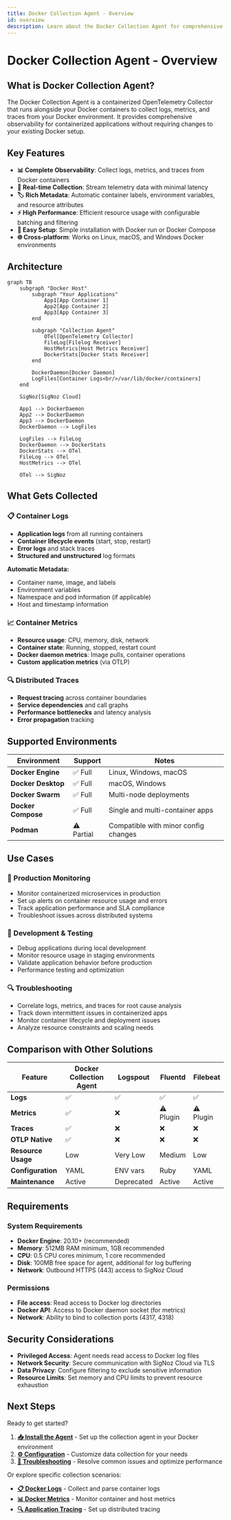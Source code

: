 ```yaml
---
title: Docker Collection Agent - Overview
id: overview
description: Learn about the Docker Collection Agent for comprehensive observability of containerized applications
---
```


# Docker Collection Agent - Overview

## What is Docker Collection Agent?

The Docker Collection Agent is a containerized OpenTelemetry Collector that runs alongside your Docker containers to collect logs, metrics, and traces from your Docker environment. It provides comprehensive observability for containerized applications without requiring changes to your existing Docker setup.

## Key Features

- **📊 Complete Observability**: Collect logs, metrics, and traces from Docker containers
- **🔄 Real-time Collection**: Stream telemetry data with minimal latency  
- **🏷️ Rich Metadata**: Automatic container labels, environment variables, and resource attributes
- **⚡ High Performance**: Efficient resource usage with configurable batching and filtering
- **🔧 Easy Setup**: Simple installation with Docker run or Docker Compose
- **🌐 Cross-platform**: Works on Linux, macOS, and Windows Docker environments

## Architecture

```mermaid
graph TB
    subgraph "Docker Host"
        subgraph "Your Applications"
            App1[App Container 1]
            App2[App Container 2] 
            App3[App Container 3]
        end
        
        subgraph "Collection Agent"
            OTel[OpenTelemetry Collector]
            FileLog[Filelog Receiver]
            HostMetrics[Host Metrics Receiver]
            DockerStats[Docker Stats Receiver]
        end
        
        DockerDaemon[Docker Daemon]
        LogFiles[Container Logs<br/>/var/lib/docker/containers]
    end
    
    SigNoz[SigNoz Cloud]
    
    App1 --> DockerDaemon
    App2 --> DockerDaemon  
    App3 --> DockerDaemon
    DockerDaemon --> LogFiles
    
    LogFiles --> FileLog
    DockerDaemon --> DockerStats
    DockerStats --> OTel
    FileLog --> OTel
    HostMetrics --> OTel
    
    OTel --> SigNoz
```

## What Gets Collected

### 📋 Container Logs
- **Application logs** from all running containers
- **Container lifecycle events** (start, stop, restart)
- **Error logs** and stack traces
- **Structured and unstructured** log formats

**Automatic Metadata:**
- Container name, image, and labels
- Environment variables  
- Namespace and pod information (if applicable)
- Host and timestamp information

### 📈 Container Metrics  
- **Resource usage**: CPU, memory, disk, network
- **Container state**: Running, stopped, restart count
- **Docker daemon metrics**: Image pulls, container operations
- **Custom application metrics** (via OTLP)

### 🔍 Distributed Traces
- **Request tracing** across container boundaries  
- **Service dependencies** and call graphs
- **Performance bottlenecks** and latency analysis
- **Error propagation** tracking

## Supported Environments

| Environment | Support | Notes |
|-------------|---------|-------|
| **Docker Engine** | ✅ Full | Linux, Windows, macOS |
| **Docker Desktop** | ✅ Full | macOS, Windows |
| **Docker Swarm** | ✅ Full | Multi-node deployments |
| **Docker Compose** | ✅ Full | Single and multi-container apps |
| **Podman** | ⚠️ Partial | Compatible with minor config changes |

## Use Cases

### 🏢 Production Monitoring
- Monitor containerized microservices in production
- Set up alerts on container resource usage and errors  
- Track application performance and SLA compliance
- Troubleshoot issues across distributed systems

### 🧪 Development & Testing
- Debug applications during local development
- Monitor resource usage in staging environments
- Validate application behavior before production
- Performance testing and optimization

### 🔍 Troubleshooting
- Correlate logs, metrics, and traces for root cause analysis
- Track down intermittent issues in containerized apps
- Monitor container lifecycle and deployment issues
- Analyze resource constraints and scaling needs

## Comparison with Other Solutions

| Feature | Docker Collection Agent | Logspout | Fluentd | Filebeat |
|---------|------------------------|----------|---------|----------|
| **Logs** | ✅ | ✅ | ✅ | ✅ |
| **Metrics** | ✅ | ❌ | ⚠️ Plugin | ⚠️ Plugin |
| **Traces** | ✅ | ❌ | ❌ | ❌ |
| **OTLP Native** | ✅ | ❌ | ❌ | ❌ |
| **Resource Usage** | Low | Very Low | Medium | Low |
| **Configuration** | YAML | ENV vars | Ruby | YAML |
| **Maintenance** | Active | Deprecated | Active | Active |

## Requirements

### System Requirements
- **Docker Engine**: 20.10+ (recommended)
- **Memory**: 512MB RAM minimum, 1GB recommended  
- **CPU**: 0.5 CPU cores minimum, 1 core recommended
- **Disk**: 100MB free space for agent, additional for log buffering
- **Network**: Outbound HTTPS (443) access to SigNoz Cloud

### Permissions
- **File access**: Read access to Docker log directories
- **Docker API**: Access to Docker daemon socket (for metrics)
- **Network**: Ability to bind to collection ports (4317, 4318)

## Security Considerations

- **Privileged Access**: Agent needs read access to Docker log files
- **Network Security**: Secure communication with SigNoz Cloud via TLS
- **Data Privacy**: Configure filtering to exclude sensitive information
- **Resource Limits**: Set memory and CPU limits to prevent resource exhaustion

## Next Steps

Ready to get started? 

1. **[📥 Install the Agent](./install)** - Set up the collection agent in your Docker environment
2. **[⚙️ Configuration](./configuration)** - Customize data collection for your needs  
3. **[🔧 Troubleshooting](./troubleshooting)** - Resolve common issues and optimize performance

Or explore specific collection scenarios:
- **[📋 Docker Logs](../docker-logs/)** - Collect and parse container logs
- **[📊 Docker Metrics](../docker-metrics/)** - Monitor container and host metrics  
- **[🔍 Application Tracing](../docker-traces/)** - Set up distributed tracing